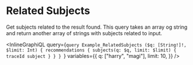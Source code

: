 # Related Subjects

Get subjects related to the result found. This query takes an array og string and return another array of strings with subjects related to input.

<InlineGraphiQL
  query={`query Example_RelatedSubjects ($q: [String!]!, $limit: Int) {
    recommendations {
      subjects(q: $q, limit: $limit) {
        traceId
        subject
      }
    }
}
`}
  variables={{
    q: ["harry", "magi"],
    limit: 10,
  }}
/>
